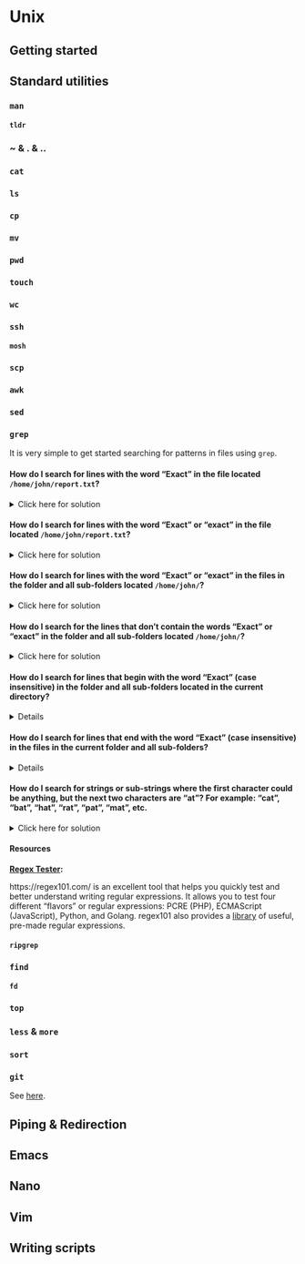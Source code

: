 # Unix {#unix}

## Getting started {#unix-getting-started}

## Standard utilities {#unix-utilities}

### `man` {#man}

#### `tldr` {#tldr}

### ~ & . & .. {#dots}

### `cat` {#cat}

### `ls` {#ls}

### `cp` {#cp}

### `mv` {#mv}

### `pwd` {#pwd}

### `touch` {#touch}

### `wc` {#wc}

### `ssh` {#ssh}

#### `mosh` {#mosh}

### `scp` {#scp}

### `awk` {#awk}

### `sed` {#sed}

### `grep` {#grep}

It is very simple to get started searching for patterns in files using `grep`.

#### How do I search for lines with the word "Exact" in the file located `/home/john/report.txt`?
<details>
    <summary>Click here for solution</summary>
```bash
grep Exact /home/john/report.txt

# or

grep "Exact" "/home/john/report.txt"
```
</details>

#### How do I search for lines with the word "Exact" or "exact" in the file located `/home/john/report.txt`?
<details>
    <summary>Click here for solution</summary>
```bash
grep -i Exact /home/john/report.txt

# or

grep -i "Exact" "/home/john/report.txt"
```
</details>

#### How do I search for lines with the word "Exact" or "exact" in the files in the folder and all sub-folders located `/home/john/`?

<details>
    <summary>Click here for solution</summary>
```bash
grep -Ri Exact /home/john
```
</details>

#### How do I search for the lines that don't contain the words "Exact" or "exact" in the folder and all sub-folders located `/home/john/`?

<details>
    <summary>Click here for solution</summary>
```bash
grep -Rvi Exact /home/john
```
</details>

#### How do I search for lines that begin with the word "Exact" (case insensitive) in the folder and all sub-folders located in the current directory?
<details>
The "^" is called an anchor and indicates the start of a line.

    <summary>Click here for solution</summary>
```bash
grep -Ri "^Exact" .
```
</details>

#### How do I search for lines that end with the word "Exact" (case insensitive) in the files in the current folder and all sub-folders?
<details>
The "$" is called an anchor and indicates the end of a line.
    <summary>Click here for solution</summary>
```bash
grep -Ri "Exact$" .
```
</details>

#### How do I search for lines that contain only the word "Exact" (case insensitive) in the files in the current folder and all sub-folders?
<details>
    <summary>Click here for solution</summary>
```bash
grep -Ri "^Exact$" .
```
</details>

#### How do I search for strings or sub-strings where the first character could be anything, but the next two characters are "at"? For example: "cat", "bat", "hat", "rat", "pat", "mat", etc.
<details>
    <summary>Click here for solution</summary>
The "." is a wildcard, meaning it matches any character (including spaces).

```bash
grep -Ri ".at" .
```
</details>


#### Resources {#grep-resources}

**[Regex Tester](https://regex101.com/):**

https://regex101.com/ is an excellent tool that helps you quickly test and better understand writing regular expressions. It allows you to test four different "flavors" or regular expressions: PCRE (PHP), ECMAScript (JavaScript), Python, and Golang. regex101 also provides a [library](https://regex101.com/library?orderBy=MOST_POINTS) of useful, pre-made regular expressions.

#### `ripgrep` {#rg}

### `find` {#find}

#### `fd` {#fd}

### `top` {#top}

### `less` & `more` {#less-and-more}

### `sort` {#sort}

### `git` {#git-ref-01}

See [here](#git).

## Piping & Redirection {#piping-and-redirection}

## Emacs {#emacs}

## Nano {#nano}

## Vim {#vim}

## Writing scripts {#writing-scripts}
